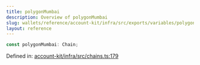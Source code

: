 ```yaml
---
title: polygonMumbai
description: Overview of polygonMumbai
slug: wallets/reference/account-kit/infra/src/exports/variables/polygonMumbai
layout: reference
---
```


```ts
const polygonMumbai: Chain;
```

Defined in: [account-kit/infra/src/chains.ts:179](https://github.com/alchemyplatform/aa-sdk/blob/5b9429f0f16dcd4ff822527b8de589e19e88faa7/account-kit/infra/src/chains.ts#L179)
